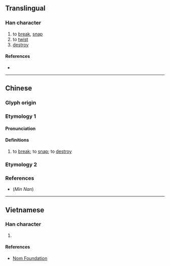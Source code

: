{{character info}}
==Translingual==

===Han character===
{{Han char|rn=64|rad=手|as=06|sn=9|four=54027|canj=QKSS|ids=⿰扌劦}}

# to [[break]], [[snap]]
# to [[twist]]
# [[destroy]]

====References====
* {{Han ref|kx=0428.190|dkj=12009|dj=0777.130|hdz=31877.010|uh=62F9|ud=25337|bh=CEDB|bd=52955}}

----

==Chinese==
{{zh-forms}}

===Glyph origin===
{{Han etym}}

===Etymology 1===

====Pronunciation====
{{zh-pron
|m=xié
|c=hip3
|mn=hia̍p
|mc=y
|oc=y
|ma=
|cat=v
}}

====Definitions====
{{zh-hanzi}}

# {{lb|zh|obsolete}} to [[break]]; to [[snap]]; to [[destroy]]

===Etymology 2===
{{zh-see|搚|v}}

===References===
* (''Min Nan'') {{thcwd|4994}}

----

==Vietnamese==

===Han character===
{{vi-readings|reading=hiệp|rs=手06}}

# {{rfdef|vi|sort=手06}}

====References====
* [http://nomfoundation.org/common/nom_details.php?codepoint=62f9 Nom Foundation]